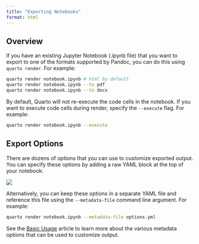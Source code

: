 ```yaml
---
title: "Exporting Notebooks"
format: html
---
```


## Overview

If you have an existing Jupyter Notebook (.ipynb file) that you want to export to one of the formats supported by Pandoc, you can do this using `quarto render`. For example:

``` bash
quarto render notebook.ipynb # html by default
quarto render notebook.ipynb --to pdf
quarto render notebook.ipynb --to docx
```

By default, Quarto will not re-execute the code cells in the notebook. If you want to execute code cells during render, specify the `--execute` flag. For example:

``` bash
quarto render notebook.ipynb --execute
```

## Export Options

There are dozens of options that you can use to customize exported output. You can specify these options by adding a raw YAML block at the top of your notebook:

![](images/jupyter-metadata.png)

Alternatively, you can keep these options in a separate YAML file and reference this file using the `--metadata-file` command line argument. For example:

``` bash
quarto render notebook.ipynb --metadata-file options.yml
```

See the [Basic Usage](basic-usage.html) article to learn more about the various metadata options that can be used to customize output.
